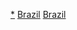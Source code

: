 {{Commons category|Cathedrals in Brazil}}

[[Category:巴西教堂|*]]
[[Category:南美洲主教座堂|Brazil]]
[[Category:各国主教座堂|Brazil]]